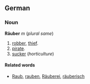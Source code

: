 ==German==
===Noun===
'''Räuber''' ''m'' (''plural same'')
# [[robber]], [[thief]].
# [[pirate]].
# [[sucker]] (''horticulture'')

====Related words====
* [[Raub]], [[rauben]], [[Räuberei]], [[räuberisch]]
